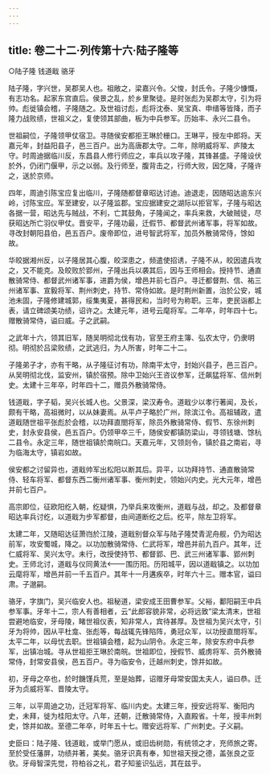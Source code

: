 ```yaml
---
---
---
```

title: 卷二十二·列传第十六·陆子隆等
---

○陆子隆  钱道戢  骆牙

陆子隆，字兴世，吴郡吴人也。祖敞之，梁嘉兴令。父悛，封氏令。子隆少慷慨，有志功名。起家东宫直后。侯景之乱，於乡里聚徒。是时张彪为吴郡太守，引为将帅。彪徙镇会稽，子隆随之。及世祖讨彪，彪将沈泰、吴宝真、申缙等皆降，而子隆力战败绩，世祖义之，复使领其部曲，板为中兵参军。历始丰、永兴二县令。

世祖嗣位，子隆领甲仗宿卫。寻随侯安都拒王琳於栅口。王琳平，授左中郎将。天嘉元年，封益阳县子，邑三百户。出为高唐郡太守。二年，除明威将军、庐陵太守。时周迪据临川反，东昌县人修行师应之，率兵以攻子隆，其锋甚盛。子隆设伏於外，仍闭门偃甲，示之以弱。及行师至，腹背击之，行师大败，因乞降，子隆许之，送於京师。

四年，周迪引陈宝应复出临川，子隆随都督章昭达讨迪。迪退走，因随昭达逾东兴岭，讨陈宝应。军至建安，以子隆监郡。宝应据建安之湖际以拒官军，子隆与昭达各据一营，昭达先与贼战，不利，亡其鼓角，子隆闻之，率兵来救，大破贼徒，尽获昭达所亡羽仪甲仗。晋安平，子隆功最，迁假节、都督武州诸军事，将军如故。寻改封朝阳县伯，邑五百户。废帝即位，进号智武将军，加员外散骑常侍，馀如故。

华皎据湘州反，以子隆居其心腹，皎深患之，频遣使招诱，子隆不从，皎因遣兵攻之，又不能克。及皎败於郢州，子隆出兵以袭其后，因与王师相会。授持节、通直散骑常侍、都督武州诸军事，进爵为侯，增邑并前七百户。寻迁都督荆、信、祐三州诸军事、宣毅将军、荆州刺史，持节、常侍如故。是时荆州新置，治於公安，城池未固，子隆修建城郭，绥集夷夏，甚得民和，当时号为称职。三年，吏民诣都上表，请立碑颂美功绩，诏许之。太建元年，进号云麾将军。二年卒，时年四十七。赠散骑常侍，谥曰威。子之武嗣。

之武年十六，领其旧军，随吴明彻北伐有功，官至王府主簿、弘农太守，仍隶明彻。明彻於吕梁败绩，之武逃归，为人所害，时年二十二。

子隆弟子才，亦有干略，从子隆征讨有功，除南平太守，封始兴县子，邑三百户。从吴明彻北伐，监安州，镇於宿预。除中卫始兴王咨议参军，迁飙猛将军、信州刺史。太建十三年卒，时年四十二，赠员外散骑常侍。

钱道戢，字子韬，吴兴长城人也。父景深，梁汉寿令。道戢少以孝行著闻，及长，颇有干略，高祖微时，以从妹妻焉。从平卢子略於广州，除滨江令。高祖辅政，遣道戢随世祖平张彪於会稽，以功拜直閤将军，除员外散骑常侍、假节、东徐州刺史，封永安县侯，邑五百户。仍领甲卒三千，随侯安都镇防梁山，寻领钱塘、馀杭二县令。永定三年，随世祖镇於南皖口。天嘉元年，又领剡令，镇於县之南岩，寻为临海太守，镇岩如故。

侯安都之讨留异也，道戢帅军出松阳以断其后。异平，以功拜持节、通直散骑常侍、轻车将军、都督东西二衡州诸军事、衡州刺史，领始兴内史。光大元年，增邑并前七百户。

高宗即位，征欧阳纥入朝，纥疑惧，乃举兵来攻衡州，道戢与战，却之。及都督章昭达率兵讨纥，以道戢为步军都督，由间道断纥之后。纥平，除左卫将军。

太建二年，又随昭达征萧岿於江陵，道戢别督众军与陆子隆焚青泥舟舰，仍为昭达前军，攻安蜀城，降之。以功加散骑常侍、仁武将军，增邑并前九百户。其年，迁仁威将军、吴兴太守。未行，改授使持节、都督郢、巴、武三州诸军事、郢州刺史。王师北讨，道戢与仪同黄法围历阳。历阳城平，因以道戢镇之。以功加云麾将军，增邑并前一千五百户。其年十一月遘疾卒，时年六十三。赠本官，谥曰肃。子邈嗣。

骆牙，字旗门，吴兴临安人也。祖秘道，梁安成王田曹参军。父裕，鄱阳嗣王中兵参军事。牙年十二，宗人有善相者，云“此郎容貌非常，必将远致”梁太清末，世祖尝避地临安，牙母陵，睹世祖仪表，知非常人，宾待甚厚。及世祖为吴兴太守，引牙为将帅，因从平杜龛、张彪等，每战辄先锋陷阵，勇冠众军，以功授直閤将军。太平二年，以母忧去职。世祖镇会稽，起为山阴令。永定三年，除安东府中兵参军，出镇冶城。寻从世祖拒王琳於南皖。世祖即位，授假节、威虏将军、员外散骑常侍，封常安县侯，邑五百户。寻为临安令，迁越州刺史，馀并如故。

初，牙母之卒也，於时饑馑兵荒，至是始葬，诏赠牙母常安国太夫人，谥曰恭。迁牙为贞威将军、晋陵太守。

三年，以平周迪之功，迁冠军将军、临川内史。太建三年，授安远将军、衡阳内史，未拜，徙为桂阳太守。八年，还朝，迁散骑常侍，入直殿省。十年，授丰州刺史，馀并如故。至德二年卒，时年五十七。赠安远将军、广州刺史。子义嗣。

史臣曰：陆子隆、钱道戢，或举门愿从，或旧齿树勋，有统领之才，充师旅之寄。至於受任藩屏，功绩并著，美矣。骆牙识真有奉，知世祖天授之德，盖张良之亚欤。牙母智深先觉，符柏谷之礼，君子知鉴识弘远，其在兹乎。

